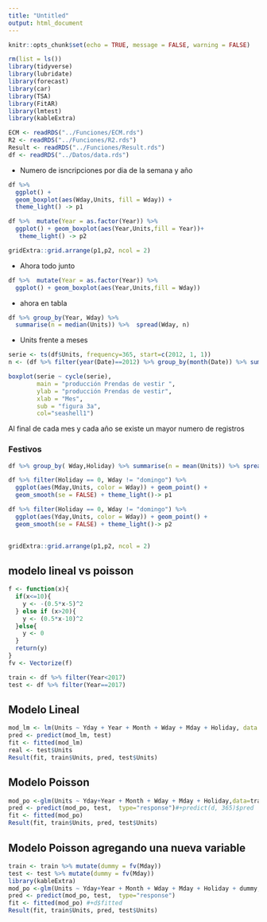 ```yaml
---
title: "Untitled"
output: html_document
---
```


```r
knitr::opts_chunk$set(echo = TRUE, message = FALSE, warning = FALSE)
```

```r
rm(list = ls())
library(tidyverse)
library(lubridate)
library(forecast)
library(car)
library(TSA)
library(FitAR)
library(lmtest)
library(kableExtra)

ECM <- readRDS("../Funciones/ECM.rds")
R2 <- readRDS("../Funciones/R2.rds")
Result <- readRDS("../Funciones/Result.rds")
df <- readRDS("../Datos/data.rds")

```


* Numero de isncripciones por dia de la semana y año

```r
df %>%  
  ggplot() + 
  geom_boxplot(aes(Wday,Units, fill = Wday)) +
  theme_light() -> p1

df %>%  mutate(Year = as.factor(Year)) %>% 
  ggplot() + geom_boxplot(aes(Year,Units,fill = Year))+
   theme_light() -> p2

gridExtra::grid.arrange(p1,p2, ncol = 2)
```

* Ahora todo junto

```r
df %>%  mutate(Year = as.factor(Year)) %>% 
  ggplot() + geom_boxplot(aes(Year,Units,fill = Wday))
```
* ahora en tabla

```r
df %>% group_by(Year, Wday) %>% 
  summarise(n = median(Units)) %>%  spread(Wday, n)
```



* Units frente a meses

```r
serie <- ts(df$Units, frequency=365, start=c(2012, 1, 1)) 
n <- (df %>% filter(year(Date)==2012) %>% group_by(month(Date)) %>% summarise(n=n()))$n

boxplot(serie ~ cycle(serie),
        main = "producción Prendas de vestir ",
        ylab = "producción Prendas de vestir", 
        xlab = "Mes",
        sub = "figura 3a", 
        col="seashell1")

```


Al final de cada mes y cada año se existe un mayor numero de registros 

### Festivos

```r
df %>% group_by( Wday,Holiday) %>% summarise(n = mean(Units)) %>% spread(Holiday, n)
```



```r

df %>% filter(Holiday == 0, Wday != "domingo") %>% 
  ggplot(aes(Mday,Units, color = Wday)) + geom_point() +
  geom_smooth(se = FALSE) + theme_light()-> p1

df %>% filter(Holiday == 0, Wday != "domingo") %>% 
  ggplot(aes(Yday,Units, color = Wday)) + geom_point() +
  geom_smooth(se = FALSE) + theme_light()-> p2
  

gridExtra::grid.arrange(p1,p2, ncol = 2)
```




## modelo lineal vs poisson 

```r
f <- function(x){
  if(x<=10){
    y <- -(0.5*x-5)^2
  } else if (x>20){
    y <- (0.5*x-10)^2
  }else{
    y <- 0
  }
  return(y)
}
fv <- Vectorize(f)
```


```r

train <- df %>% filter(Year<2017)
test <- df %>% filter(Year==2017)

```


## Modelo Lineal 

```r
mod_lm <- lm(Units ~ Yday + Year + Month + Wday + Mday + Holiday, data = train)
pred <- predict(mod_lm, test)
fit <- fitted(mod_lm)
real <- test$Units
Result(fit, train$Units, pred, test$Units)
```

## Modelo Poisson

```r

mod_po <-glm(Units ~ Yday+Year + Month + Wday + Mday + Holiday,data=train, family="poisson")
pred <- predict(mod_po, test,  type="response")#+predict(d, 365)$pred
fit <- fitted(mod_po) 
Result(fit, train$Units, pred, test$Units)

```

## Modelo Poisson agregando una nueva variable

```r
train <- train %>% mutate(dummy = fv(Mday))
test <- test %>% mutate(dummy = fv(Mday))
library(kableExtra)
mod_po <-glm(Units ~ Yday+Year + Month + Wday + Mday + Holiday + dummy,data=train, family="poisson")
pred <- predict(mod_po, test,  type="response")
fit <- fitted(mod_po) #+d$fitted
Result(fit, train$Units, pred, test$Units)

```









